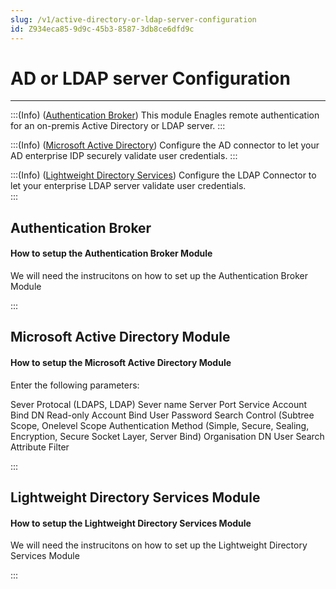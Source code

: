 ```yaml
---
slug: /v1/active-directory-or-ldap-server-configuration
id: Z934eca85-9d9c-45b3-8587-3db8ce6dfd9c
---
```

# AD or LDAP server Configuration

* * *

:::(Info) ([Authentication Broker](#AuthenticationBroker))
This module Enagles remote authentication for an on-premis Active Directory or LDAP server.
:::

:::(Info) ([Microsoft Active Directory](#MicrosoftActiveDirectory))
Configure the AD connector to let your AD enterprise IDP securely validate user credentials. 
:::

:::(Info) ([Lightweight Directory Services](#LightweightDirectoryServices))
Configure the LDAP Connector to let your enterprise LDAP server validate user credentials.  
:::



## <a name = "AuthenticationBroker"></a>Authentication Broker
#### How to setup the Authentication Broker Module
We will need the instrucitons on how to set up the Authentication Broker Module

:::

## <a name = "MicrosoftActiveDirectory"></a>Microsoft Active Directory Module
#### How to setup the Microsoft Active Directory Module
Enter the following parameters:

Sever Protocal (LDAPS, LDAP)
Sever name
Server Port
Service Account Bind DN
Read-only Account
Bind User Password
Search Control (Subtree Scope, Onelevel Scope
Authentication Method (Simple, Secure, Sealing, Encryption, Secure Socket Layer, Server Bind)
Organisation DN
User Search Attribute
Filter

:::

## <a name = "LightweightDirectoryServices"></a>Lightweight Directory Services Module
#### How to setup the Lightweight Directory Services Module
We will need the instrucitons on how to set up the Lightweight Directory Services Module

:::
